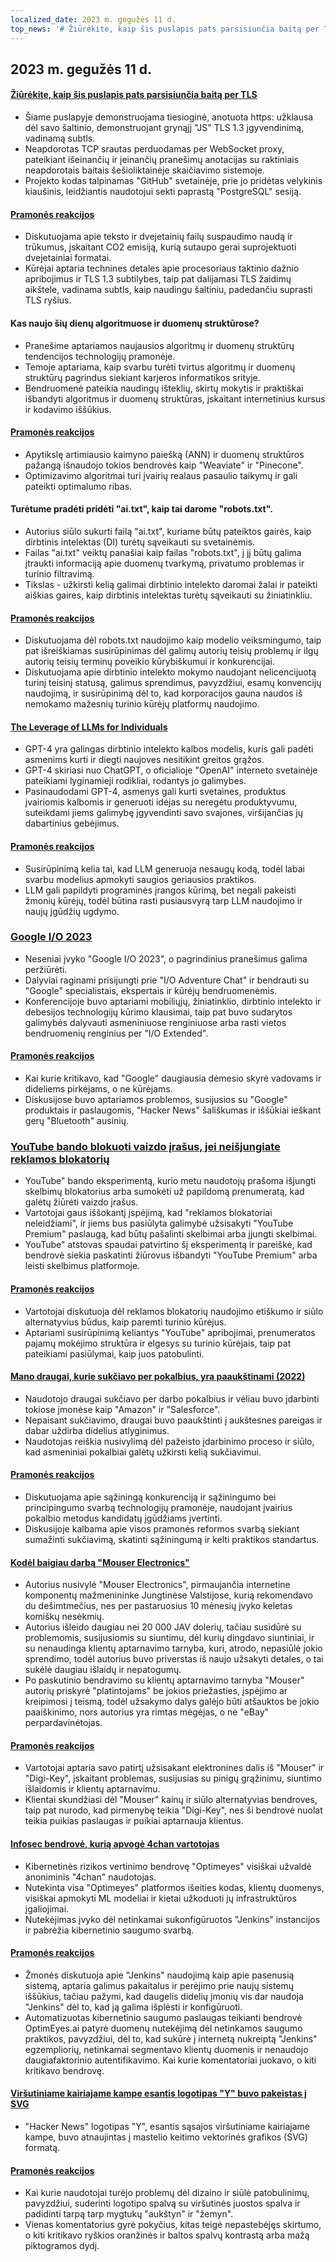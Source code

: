 ```yaml
---
localized_date: 2023 m. gegužės 11 d.
top_news: '# Žiūrėkite, kaip šis puslapis pats parsisiunčia baitą per TLS'
---
```


## 2023 m. gegužės 11 d.

#### [Žiūrėkite, kaip šis puslapis pats parsisiunčia baitą per TLS](https://subtls.pages.dev/)

- Šiame puslapyje demonstruojama tiesioginė, anotuota https: užklausa dėl savo šaltinio, demonstruojant grynąjį "JS" TLS 1.3 įgyvendinimą, vadinamą subtls.
- Neapdorotas TCP srautas perduodamas per WebSocket proxy, pateikiant išeinančių ir įeinančių pranešimų anotacijas su raktiniais neapdorotais baitais šešioliktainėje skaičiavimo sistemoje.
- Projekto kodas talpinamas "GitHub" svetainėje, prie jo pridėtas velykinis kiaušinis, leidžiantis naudotojui sekti paprastą "PostgreSQL" sesiją.

#### [Pramonės reakcijos](http://news.ycombinator.com/item?id=35884437)

- Diskutuojama apie teksto ir dvejetainių failų suspaudimo naudą ir trūkumus, įskaitant CO2 emisiją, kurią sutaupo gerai suprojektuoti dvejetainiai formatai.
- Kūrėjai aptaria technines detales apie procesoriaus taktinio dažnio apribojimus ir TLS 1.3 subtilybes, taip pat dalijamasi TLS žaidimų aikštele, vadinama subtls, kaip naudingu šaltiniu, padedančiu suprasti TLS ryšius.

#### Kas naujo šių dienų algoritmuose ir duomenų struktūrose?

- Pranešime aptariamos naujausios algoritmų ir duomenų struktūrų tendencijos technologijų pramonėje.
- Temoje aptariama, kaip svarbu turėti tvirtus algoritmų ir duomenų struktūrų pagrindus siekiant karjeros informatikos srityje.
- Bendruomenė pateikia naudingų išteklių, skirtų mokytis ir praktiškai išbandyti algoritmus ir duomenų struktūras, įskaitant internetinius kursus ir kodavimo iššūkius.

#### [Pramonės reakcijos](http://news.ycombinator.com/item?id=35886900)

- Apytikslę artimiausio kaimyno paiešką (ANN) ir duomenų struktūros pažangą išnaudojo tokios bendrovės kaip "Weaviate" ir "Pinecone".
- Optimizavimo algoritmai turi įvairių realaus pasaulio taikymų ir gali pateikti optimalumo ribas.

#### Turėtume pradėti pridėti "ai.txt", kaip tai darome "robots.txt".

- Autorius siūlo sukurti failą "ai.txt", kuriame būtų pateiktos gairės, kaip dirbtinis intelektas (DI) turėtų sąveikauti su svetainėmis.
- Failas "ai.txt" veiktų panašiai kaip failas "robots.txt", į jį būtų galima įtraukti informaciją apie duomenų tvarkymą, privatumo problemas ir turinio filtravimą.
- Tikslas - užkirsti kelią galimai dirbtinio intelekto daromai žalai ir pateikti aiškias gaires, kaip dirbtinis intelektas turėtų sąveikauti su žiniatinkliu.

#### [Pramonės reakcijos](http://news.ycombinator.com/item?id=35886288)

- Diskutuojama dėl robots.txt naudojimo kaip modelio veiksmingumo, taip pat išreiškiamas susirūpinimas dėl galimų autorių teisių problemų ir ilgų autorių teisių terminų poveikio kūrybiškumui ir konkurencijai.
- Diskutuojama apie dirbtinio intelekto mokymo naudojant nelicencijuotą turinį teisinį statusą, galimus sprendimus, pavyzdžiui, esamų konvencijų naudojimą, ir susirūpinimą dėl to, kad korporacijos gauna naudos iš nemokamo mažesnių turinio kūrėjų platformų naudojimo.

#### [The Leverage of LLMs for Individuals](https://mazzzystar.github.io/2023/05/10/LLM-for-individual/)

- GPT-4 yra galingas dirbtinio intelekto kalbos modelis, kuris gali padėti asmenims kurti ir diegti naujoves nesitikint greitos grąžos.
- GPT-4 skiriasi nuo ChatGPT, o oficialioje "OpenAI" interneto svetainėje pateikiami lyginamieji rodikliai, rodantys jo galimybes.
- Pasinaudodami GPT-4, asmenys gali kurti svetaines, produktus įvairiomis kalbomis ir generuoti idėjas su neregėtu produktyvumu, suteikdami jiems galimybę įgyvendinti savo svajones, viršijančias jų dabartinius gebėjimus.

#### [Pramonės reakcijos](http://news.ycombinator.com/item?id=35885797)

- Susirūpinimą kelia tai, kad LLM generuoja nesaugų kodą, todėl labai svarbu modelius apmokyti saugios geriausios praktikos.
- LLM gali papildyti programinės įrangos kūrimą, bet negali pakeisti žmonių kūrėjų, todėl būtina rasti pusiausvyrą tarp LLM naudojimo ir naujų įgūdžių ugdymo.

### [Google I/O 2023](https://io.google/2023/)

- Neseniai įvyko "Google I/O 2023", o pagrindinius pranešimus galima peržiūrėti.
- Dalyviai raginami prisijungti prie "I/O Adventure Chat" ir bendrauti su "Google" specialistais, ekspertais ir kūrėjų bendruomenėmis.
- Konferencijoje buvo aptariami mobiliųjų, žiniatinklio, dirbtinio intelekto ir debesijos technologijų kūrimo klausimai, taip pat buvo sudarytos galimybės dalyvauti asmeniniuose renginiuose arba rasti vietos bendruomenių renginius per "I/O Extended".

#### [Pramonės reakcijos](http://news.ycombinator.com/item?id=35886559)

- Kai kurie kritikavo, kad "Google" daugiausia dėmesio skyrė vadovams ir dideliems pirkėjams, o ne kūrėjams.
- Diskusijose buvo aptariamos problemos, susijusios su "Google" produktais ir paslaugomis, "Hacker News" šališkumas ir iššūkiai ieškant gerų "Bluetooth" ausinių.

### [YouTube bando blokuoti vaizdo įrašus, jei neišjungiate reklamos blokatorių](https://www.bleepingcomputer.com/news/technology/youtube-tests-blocking-videos-unless-you-disable-ad-blockers/)

- YouTube" bando eksperimentą, kurio metu naudotojų prašoma išjungti skelbimų blokatorius arba sumokėti už papildomą prenumeratą, kad galėtų žiūrėti vaizdo įrašus.
- Vartotojai gaus iššokantį įspėjimą, kad "reklamos blokatoriai neleidžiami", ir jiems bus pasiūlyta galimybė užsisakyti "YouTube Premium" paslaugą, kad būtų pašalinti skelbimai arba įjungti skelbimai.
- YouTube" atstovas spaudai patvirtino šį eksperimentą ir pareiškė, kad bendrovė siekia paskatinti žiūrovus išbandyti "YouTube Premium" arba leisti skelbimus platformoje.

#### [Pramonės reakcijos](http://news.ycombinator.com/item?id=35892512)

- Vartotojai diskutuoja dėl reklamos blokatorių naudojimo etiškumo ir siūlo alternatyvius būdus, kaip paremti turinio kūrėjus.
- Aptariami susirūpinimą keliantys "YouTube" apribojimai, prenumeratos pajamų mokėjimo struktūra ir elgesys su turinio kūrėjais, taip pat pateikiami pasiūlymai, kaip juos patobulinti.

#### [Mano draugai, kurie sukčiavo per pokalbius, yra paaukštinami (2022)](https://www.teamblind.com/post/My-friends-who-cheated-in-interviews-are-getting-promoted-😡😡😡😡-XnYM4nLs)

- Naudotojo draugai sukčiavo per darbo pokalbius ir vėliau buvo įdarbinti tokiose įmonėse kaip "Amazon" ir "Salesforce".
- Nepaisant sukčiavimo, draugai buvo paaukštinti į aukštesnes pareigas ir dabar uždirba didelius atlyginimus.
- Naudotojas reiškia nusivylimą dėl pažeisto įdarbinimo proceso ir siūlo, kad asmeniniai pokalbiai galėtų užkirsti kelią sukčiavimui.

#### [Pramonės reakcijos](http://news.ycombinator.com/item?id=35885342)

- Diskutuojama apie sąžiningą konkurenciją ir sąžiningumo bei principingumo svarbą technologijų pramonėje, naudojant įvairius pokalbio metodus kandidatų įgūdžiams įvertinti.
- Diskusijoje kalbama apie visos pramonės reformos svarbą siekiant sumažinti sukčiavimą, skatinti sąžiningumą ir kelti praktikos standartus.

#### [Kodėl baigiau darbą "Mouser Electronics"](https://lcamtuf.substack.com/p/why-im-done-with-mouser-electronics)

- Autorius nusivylė "Mouser Electronics", pirmaujančia internetine komponentų mažmenininke Jungtinėse Valstijose, kurią rekomendavo du dešimtmečius, nes per pastaruosius 10 mėnesių įvyko keletas komiškų nesėkmių.
- Autorius išleido daugiau nei 20 000 JAV dolerių, tačiau susidūrė su problemomis, susijusiomis su siuntimu, dėl kurių dingdavo siuntiniai, ir su nenaudinga klientų aptarnavimo tarnyba, kuri, atrodo, nepasiūlė jokio sprendimo, todėl autorius buvo priverstas iš naujo užsakyti detales, o tai sukėlė daugiau išlaidų ir nepatogumų.
- Po paskutinio bendravimo su klientų aptarnavimo tarnyba "Mouser" autorių priskyrė "platintojams" be jokios priežasties, įspėjimo ar kreipimosi į teismą, todėl užsakymo dalys galėjo būti atšauktos be jokio paaiškinimo, nors autorius yra rimtas mėgėjas, o ne "eBay" perpardavinėtojas.

#### [Pramonės reakcijos](http://news.ycombinator.com/item?id=35892246)

- Vartotojai aptaria savo patirtį užsisakant elektronines dalis iš "Mouser" ir "Digi-Key", įskaitant problemas, susijusias su pinigų grąžinimu, siuntimo išlaidomis ir klientų aptarnavimu.
- Klientai skundžiasi dėl "Mouser" kainų ir siūlo alternatyvias bendroves, taip pat nurodo, kad pirmenybę teikia "Digi-Key", nes ši bendrovė nuolat teikia puikias paslaugas ir puikiai aptarnauja klientus.

#### [Infosec bendrovė, kurią apvogė 4chan vartotojas](https://maia.crimew.gay/posts/optimeyes-leak/)

- Kibernetinės rizikos vertinimo bendrovę "Optimeyes" visiškai užvaldė anoniminis "4chan" naudotojas.
- Nutekinta visa "Optimeyes" platformos išeities kodas, klientų duomenys, visiškai apmokyti ML modeliai ir kietai užkoduoti jų infrastruktūros įgaliojimai.
- Nutekėjimas įvyko dėl netinkamai sukonfigūruotos "Jenkins" instancijos ir pabrėžia kibernetinio saugumo svarbą.

#### [Pramonės reakcijos](http://news.ycombinator.com/item?id=35888509)

- Žmonės diskutuoja apie "Jenkins" naudojimą kaip apie pasenusią sistemą, aptaria galimus pakaitalus ir perėjimo prie naujų sistemų iššūkius, tačiau pažymi, kad daugelis didelių įmonių vis dar naudoja "Jenkins" dėl to, kad ją galima išplėsti ir konfigūruoti.
- Automatizuotas kibernetinio saugumo paslaugas teikianti bendrovė OptimEyes.ai patyrė duomenų nutekėjimą dėl netinkamos saugumo praktikos, pavyzdžiui, dėl to, kad sukūrė į internetą nukreiptą "Jenkins" egzempliorių, netinkamai segmentavo klientų duomenis ir nenaudojo daugiafaktorinio autentifikavimo. Kai kurie komentatoriai juokavo, o kiti kritikavo bendrovę.

#### [Viršutiniame kairiajame kampe esantis logotipas "Y" buvo pakeistas į SVG](https://news.ycombinator.com/y18.svg)

- "Hacker News" logotipas "Y", esantis sąsajos viršutiniame kairiajame kampe, buvo atnaujintas į mastelio keitimo vektorinės grafikos (SVG) formatą.

#### [Pramonės reakcijos](http://news.ycombinator.com/item?id=35894326)

- Kai kurie naudotojai turėjo problemų dėl dizaino ir siūlė patobulinimų, pavyzdžiui, suderinti logotipo spalvą su viršutinės juostos spalva ir padidinti tarpą tarp mygtukų "aukštyn" ir "žemyn".
- Vienas komentatorius gyrė pokyčius, kitas teigė nepastebėjęs skirtumo, o kiti kritikavo ryškios oranžinės ir baltos spalvų kontrastą arba mažą piktogramos dydį.

</Steps>
